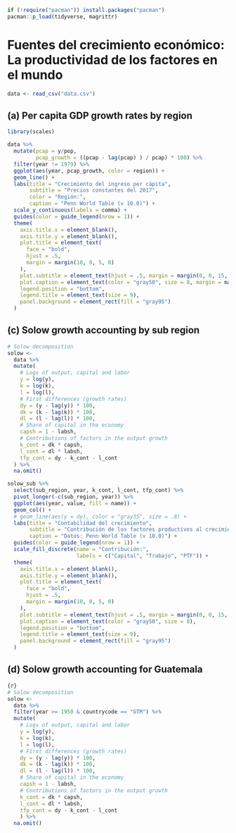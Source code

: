 ```r
if (!require("pacman")) install.packages("pacman")
pacman::p_load(tidyverse, magrittr)
```

# Fuentes del crecimiento económico: La productividad de los factores en el mundo

```r
data <- read_csv("data.csv")
```

## (a) Per capita GDP growth rates by region

```r
library(scales)

data %>%
  mutate(pcap = y/pop,
         pcap_growth = ((pcap - lag(pcap) ) / pcap) * 100) %>% 
  filter(year != 1979) %>%
  ggplot(aes(year, pcap_growth, color = region)) +
  geom_line() +
  labs(title = "Crecimiento del ingreso per cápita",
       subtitle = "Precios constantes del 2017",
       color = "Región:",
       caption = "Penn World Table (v 10.0)") +
  scale_y_continuous(labels = comma) +
  guides(color = guide_legend(nrow = 1)) +
  theme(
    axis.title.x = element_blank(),
    axis.title.y = element_blank(),
    plot.title = element_text(
      face = "bold",
      hjust = .5,
      margin = margin(10, 0, 5, 0)
    ),
    plot.subtitle = element_text(hjust = .5, margin = margin(0, 0, 15, 0)),
    plot.caption = element_text(color = "gray50", size = 8, margin = margin(15, 0, 0, 0)),
    legend.position = "bottom",
    legend.title = element_text(size = 9),
    panel.background = element_rect(fill = "gray95")
  )
```

## (c) Solow growth accounting by sub region

```r
# Solow decomposition
solow <-
  data %>%
  mutate(
    # Logs of output, capital and labor
    y = log(y),
    k = log(k),
    l = log(l),
    # First differences (growth rates)
    dy = (y - lag(y)) * 100,
    dk = (k - lag(k)) * 100,
    dl = (l - lag(l)) * 100,
    # Share of capital in the economy
    capsh = 1 - labsh,
    # Contributions of factors in the output growth
    k_cont = dk * capsh,
    l_cont = dl * labsh,
    tfp_cont = dy - k_cont - l_cont
  ) %>%
  na.omit()
```

```r
solow_sub %>%
  select(sub_region, year, k_cont, l_cont, tfp_cont) %>%
  pivot_longer(-c(sub_region, year)) %>%
  ggplot(aes(year, value, fill = name)) +
  geom_col() +
  # geom_line(aes(y = dy), color = "gray35", size = .8) +
  labs(title = "Contabilidad del crecimiento",
       subtitle = "Contribución de los factores productivos al crecimiento económico",
       caption = "Datos: Penn World Table (v 10.0)") +
  guides(color = guide_legend(nrow = 1)) +
  scale_fill_discrete(name = "Contribución:",
                      labels = c("Capital", "Trabajo", "PTF")) +
  theme(
    axis.title.x = element_blank(),
    axis.title.y = element_blank(),
    plot.title = element_text(
      face = "bold",
      hjust = .5,
      margin = margin(10, 0, 5, 0)
    ),
    plot.subtitle = element_text(hjust = .5, margin = margin(0, 0, 15, 0)),
    plot.caption = element_text(color = "gray50", size = 8),
    legend.position = "bottom",
    legend.title = element_text(size = 9),
    panel.background = element_rect(fill = "gray95")
  )
```

## (d) Solow growth accounting for Guatemala

```r
{r}
# Solow decomposition
solow <- 
  data %>% 
  filter(year >= 1950 & countrycode == "GTM") %>% 
  mutate(
    # Logs of output, capital and labor
    y = log(y),
    k = log(k),
    l = log(l),
    # First differences (growth rates)
    dy = (y - lag(y)) * 100,
    dk = (k - lag(k)) * 100,
    dl = (l - lag(l)) * 100,
    # Share of capital in the economy
    capsh = 1 - labsh,
    # Contributions of factors in the output growth
    k_cont = dk * capsh,
    l_cont = dl * labsh,
    tfp_cont = dy - k_cont - l_cont
    ) %>% 
  na.omit()
```
